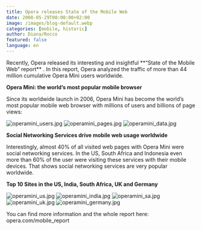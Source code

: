 ```yaml
---
title: Opera releases State of the Mobile Web
date: 2008-05-29T00:00:00+02:00
image: /images/blog-default.webp
categories: [mobile, historic]
author: Diana/Rocco
featured: false
language: en
---
```


<div class="entry-content">
Recently, Opera released its interesting and insightful **“State of the Mobile Web” report** . In this report, Opera analyzed the traffic of more than 44 million cumulative Opera Mini users worldwide.

**Opera Mini: the world’s most popular mobile browser** 



Since its worldwide launch in 2006, Opera Mini has become the world’s most popular mobile web browser with millions of users and billions of page views:

<img src="http://pavingways.com/wp-content/uploads/operamini_users.thumbnail.jpg" alt="operamini_users.jpg" /> <img src="http://pavingways.com/wp-content/uploads/operamini_pages.thumbnail.jpg" alt="operamini_pages.jpg" /> <img src="http://pavingways.com/wp-content/uploads/operamini_data.thumbnail.jpg" alt="operamini_data.jpg" />

**Social Networking Services drive mobile web usage worldwide** 



Interestingly, almost 40% of all visited web pages with Opera Mini were social networking services. In the US, South Africa and Indonesia even more than 60% of the user were visiting these services with their mobile devices. That shows social networking services are very popular worldwide.

**Top 10 Sites in the US, India, South Africa, UK and Germany** 

<img src="http://pavingways.com/wp-content/uploads/operamini_us.thumbnail.jpg" alt="operamini_us.jpg" /> <img src="http://pavingways.com/wp-content/uploads/operamini_india.thumbnail.jpg" alt="operamini_india.jpg" /> <img src="http://pavingways.com/wp-content/uploads/operamini_sa.thumbnail.jpg" alt="operamini_sa.jpg" /> <img src="http://pavingways.com/wp-content/uploads/operamini_uk.thumbnail.jpg" alt="operamini_uk.jpg" /> <img src="http://pavingways.com/wp-content/uploads/operamini_germany.thumbnail.jpg" alt="operamini_germany.jpg" />



You can find more information and the whole report here: opera.com/mobile_report
</div>

